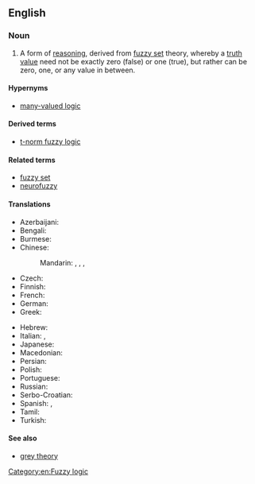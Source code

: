 ==English==

===Noun===
{{wikipedia}}
{{en-noun|~}}

# {{lb|en|mathematics}} A form of [[reasoning]], derived from [[fuzzy set]] theory, whereby a [[truth value]] need not be exactly zero (false) or one (true), but rather can be zero, one, or any value in between.

====Hypernyms====
* [[many-valued logic]]

====Derived terms====
* [[t-norm fuzzy logic]]

====Related terms====
* [[fuzzy set]]
* [[neurofuzzy]]

====Translations====
{{trans-top|logic based on the notion of fuzzy set}}
* Azerbaijani: {{t|az|qeyri-səlis məntiq}}
* Bengali: {{t|bn|ফাজি লজিক}}
* Burmese: {{t|my|ဖပ်ဇီ လောဂျစ်}}
* Chinese:
*: Mandarin: {{t|cmn|弗晰邏輯}}, {{t|cmn|弗晰逻辑|tr=fúxī luójí}}, {{t+|cmn|模糊邏輯}}, {{t+|cmn|模糊逻辑|tr=móhú luójí}}
* Czech: {{t|cs|fuzzy logika|f}}
* Finnish: {{t+|fi|sumea logiikka}}
* French: {{t+|fr|logique floue|f}}
* German: {{t+|de|Fuzzylogik|f}}
* Greek: {{t|el|ασαφής λογική|f|sc=Grek}}
{{trans-mid}}
* Hebrew: {{t|he|לוגיקה עמומה|f|tr=lógika amumá}}
* Italian: {{t|it|logica sfumata|f}}, {{t|it|logica sfocata|f}}
* Japanese: {{t|ja|ファジィ論理|tr=ファジィろんり}}
* Macedonian: {{t|mk|фа́зи ло́гика|f}}
* Persian: {{t|fa|منطق فازی|tr=manteq-e fâzi}}
* Polish: {{t|pl|logika rozmyta|f}}
* Portuguese: {{t|pt|lógica fuzzy|f}}
* Russian: {{t|ru|нечёткая ло́гика|f}}
* Serbo-Croatian: {{t|sh|neizrazita logika|f}}
* Spanish: {{t|es|lógica difusa|f}}, {{t|es|lógica borrosa|f}}
* Tamil: {{t|ta|தெளிவில்லாத் தர்க்கம்}}
* Turkish: {{t|tr|bulanık mantık}}
{{trans-bottom}}

====See also====
* [[grey theory]]

[[Category:en:Fuzzy logic]]